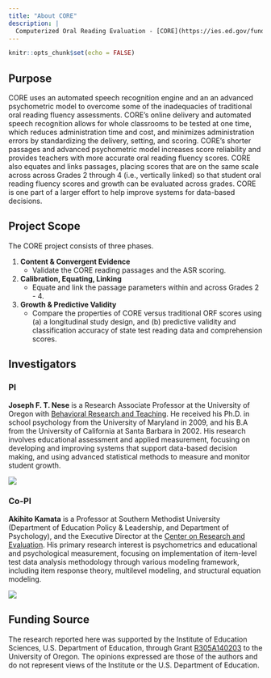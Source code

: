 ```yaml
---
title: "About CORE"
description: |
  Computerized Oral Reading Evaluation - [CORE](https://ies.ed.gov/funding/grantsearch/details.asp?ID=1492) - is a project funded by the Institute of Education Sciences [(IES)](https://ies.ed.gov/) to develop and validate a new computerized assessment of oral reading fluency that is administered and scored online.
---
```


```r
knitr::opts_chunk$set(echo = FALSE)
```
## Purpose
CORE uses an automated speech recognition engine and an an advanced psychometric model to overcome some of the inadequacies of traditional oral reading fluency assessments. CORE's online delivery and automated speech recognition allows for whole classrooms to be tested at one time, which reduces administration time and cost, and minimizes administration errors by standardizing the delivery, setting, and scoring. CORE's shorter passages and advanced psychometric model increases score reliability and provides teachers with more accurate oral reading fluency scores. CORE also equates and links passages, placing scores that are on the same scale across across Grades 2 through 4 (i.e., vertically linked) so that student oral reading fluency scores and growth can be evaluated across grades. CORE is one part of a larger effort to help improve systems for data-based decisions. 

## Project Scope
The CORE project consists of three phases.

1. **Content & Convergent Evidence**
    + Validate the CORE reading passages and the ASR scoring. 
2. **Calibration, Equating, Linking**
    + Equate and link the passage parameters within and across Grades 2 - 4.
3. **Growth & Predictive Validity**
    + Compare the properties of CORE versus traditional ORF scores using (a) a longitudinal study design, and (b) predictive validity and classification accuracy of state test reading data and comprehension scores.
    
## Investigators
### PI
**Joseph F. T. Nese** is a Research Associate Professor at the University of Oregon with [Behavioral Research and Teaching](https://www.brtprojects.org). He received his Ph.D. in school psychology from the University of Maryland in 2009, and his B.A from the University of California at Santa Barbara in 2002. His research involves educational assessment and applied measurement, focusing on developing and improving systems that support data-based decision making, and using advanced statistical methods to measure and monitor student growth.

<aside>
![](https://casprofile.uoregon.edu/sites/casprofile2.uoregon.edu/files/picture-5079.jpg)
</aside>

### Co-PI
**Akihito Kamata** is a Professor at Southern Methodist University (Department of Education Policy & Leadership, and Department of Psychology), and the Executive Director at the [Center on Research and Evaluation](https://www.smu.edu/simmons/Research/CORE). His primary research interest is psychometrics and educational and psychological measurement, focusing on implementation of item-level test data analysis methodology through various modeling framework, including item response theory, multilevel modeling, and structural equation modeling.  

<aside>
![](https://www.smu.edu/-/media/Site/Simmons/Research/CORE/Team/25985D_095_Kamata-2.jpg?h=208&la=en&w=208&hash=8BAE4AAE98C979C25E377B0F76C503C2)
</aside>


## Funding Source
The research reported here was supported by the Institute of Education Sciences, U.S. Department of Education, through Grant [R305A140203](https://ies.ed.gov/funding/grantsearch/details.asp?ID=1492) to the University of Oregon. The opinions expressed are those of the authors and do not represent views of the Institute or the U.S. Department of Education.
